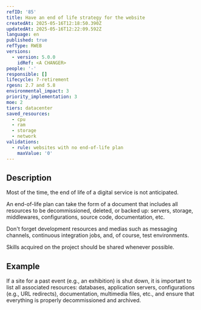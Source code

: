 ```yaml
---
refID: '85'
title: Have an end of life strategy for the website
createdAt: 2025-05-16T12:18:50.390Z
updatedAt: 2025-05-16T12:22:09.592Z
language: en
published: true
refType: RWEB
versions:
  - version: 5.0.0
    idRef: <A CHANGER>
people: '-'
responsible: []
lifecycle: 7-retirement
rgesn: 2.7 and 5.8
environmental_impact: 3
priority_implementation: 3
moe: 2
tiers: datacenter
saved_resources:
  - cpu
  - ram
  - storage
  - network
validations:
  - rule: websites with no end-of-life plan
    maxValue: '0'
---
```


## Description

Most of the time, the end of life of a digital service is not anticipated.

An end-of-life plan can take the form of a document that includes all resources to be decommissioned, deleted, or backed up: servers, storage, middlewares, configurations, source code, documentation, etc.

Don't forget development resources and medias such as messaging channels, continuous integration jobs, and, of course, test environments.

Skills acquired on the project should be shared whenever possible.

## Example

If a site for a past event (e.g., an exhibition) is shut down, it is important to list all associated resources: databases, application servers, configurations (e.g., URL redirects), documentation, multimedia files, etc., and ensure that everything is properly decommissioned and archived.
